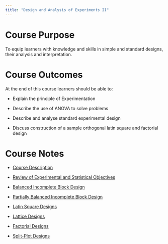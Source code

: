```yaml
---
title: "Design and Analysis of Experiments II"
---
```


# Course Purpose

To equip learners with knowledge and skills in simple and standard designs, their analysis and interpretation.

# Course Outcomes

At the end of this course learners should be able to:

-   Explain the principle of Experimentation

-   Describe the use of ANOVA to solve problems

-   Describe and analyse standard experimental design

-   Discuss construction of a sample orthogonal latin square and factorial design

# Course Notes

-   [Course Description](/pdf/Course%20Description.pdf)

-   [Review of Experimental and Statistical Objectives](/pdf/HES-2213-Lesson-I.pdf)

-   [Balanced Incomplete Block Design](/pdf/HES-2213-Lesson-2.pdf)

-   [Partially Balanced Incomplete Block Design](/pdf/HES-2213-Lesson-3.pdf)

-   [Latin Square Designs](/pdf/Latin-Square-Designs.pdf)

-   [Lattice Designs](/pdf/Lattice%20Designs.pdf)

-   [Factorial Designs](/pdf/Factorial%20Designs%20Introduction.pdf)

-   [Split-Plot Designs](/pdf/Split-Plot-Design-Lecture-Notes.pdf)

